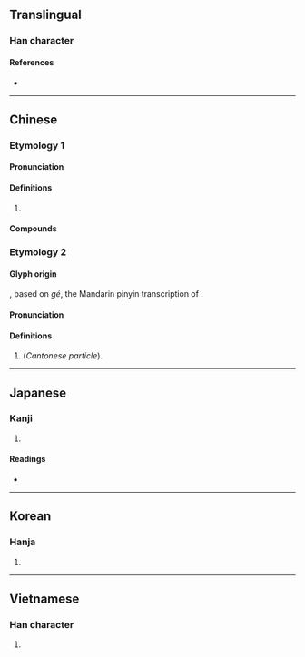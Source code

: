 {{character info/new}}
==Translingual==

===Han character===
{{Han char|rn=30|rad=口|as=13|sn=16|four=64027|canj=RTAV|ids=⿰口葛}}

====References====
* {{Han ref|kx=0211.121|dkj=04426|hdz=10681.080|uh=5676|ud=22134|bh=BEBF|bd=48831}}

----

==Chinese==

===Etymology 1===
{{zh-forms}}

====Pronunciation====
{{zh-pron
|m=gá,gé
|c=gaa1,got3
|h=pfs=
|md=
|mn=
|w=
|mc=
|oc=
|cat=
}}

====Definitions====
{{zh-hanzi}}

# {{n-g|[[use]]d in [[transcription]]s}}

====Compounds====
{{zh-der|噶個點兒|喀什噶爾|噶大克|噶廈|噶舉派|噶當派|噶倫}}

===Etymology 2===

====Glyph origin====
{{Han compound|口|葛|c2=p|no_och2=1}}, based on ''gé'', the Mandarin pinyin transcription of {{m|zh|葛}}.

====Pronunciation====
{{zh-pron
|c=ge3
|cat=part
}}

====Definitions====
{{zh-hanzi}}

# {{lb|zh|Mainland China}} {{zh-alt-form|嘅|dot=}} (''Cantonese particle'').

----

==Japanese==

===Kanji===
{{ja-kanji|grade=|rs=口13}}

# {{defn|lang=ja|sort=口13}}

====Readings====
* {{ja-readings|on=[[かつ]] (katsu), [[かち]] (kachi)|kun=}}

----

==Korean==

===Hanja===
{{ko-hanja|hangeul=갈|rv=gal|mr=kal}}

# {{defn|lang=ko|sort=口13}}

----

==Vietnamese==

===Han character===
{{vi-hantu|[[cát]], [[gắt]]|rs=口13}}

# {{defn|lang=vi|sort=口13}}